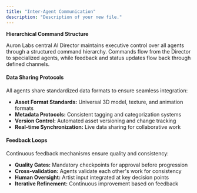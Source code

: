 ```yaml
---
title: "Inter-Agent Communication"
description: "Description of your new file."
---
```


**Hierarchical Command Structure**

Auron Labs central AI Director maintains executive control over all agents through a structured command hierarchy. Commands flow from the Director to specialized agents, while feedback and status updates flow back through defined channels.

#### Data Sharing Protocols

All agents share standardized data formats to ensure seamless integration:

- **Asset Format Standards:** Universal 3D model, texture, and animation formats
- **Metadata Protocols:** Consistent tagging and categorization systems
- **Version Control:** Automated asset versioning and change tracking
- **Real-time Synchronization:** Live data sharing for collaborative work

#### Feedback Loops

Continuous feedback mechanisms ensure quality and consistency:

- **Quality Gates:** Mandatory checkpoints for approval before progression
- **Cross-validation:** Agents validate each other's work for consistency
- **Human Oversight:** Artist input integrated at key decision points
- **Iterative Refinement:** Continuous improvement based on feedback